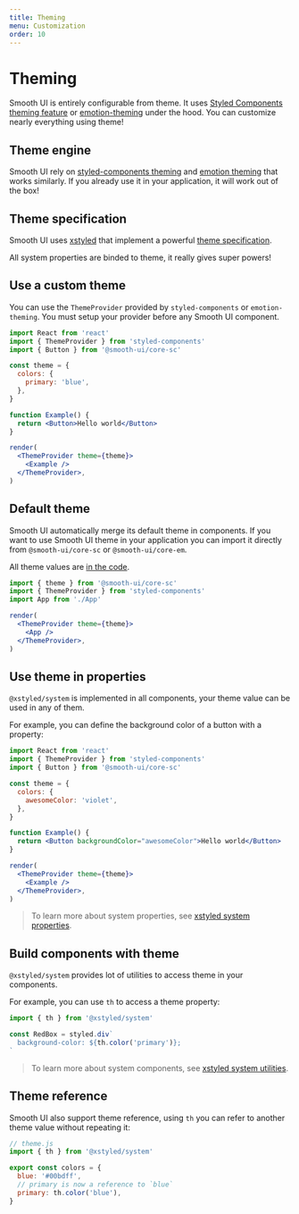 ```yaml
---
title: Theming
menu: Customization
order: 10
---
```


# Theming

Smooth UI is entirely configurable from theme. It uses [Styled Components theming feature](https://www.styled-components.com/docs/advanced#theming) or [emotion-theming](https://emotion.sh/docs/theming) under the hood. You can customize nearly everything using theme!

## Theme engine

Smooth UI rely on [styled-components theming](https://www.styled-components.com/docs/advanced#theming) and [emotion theming](https://emotion.sh/docs/theming) that works similarly. If you already use it in your application, it will work out of the box!

## Theme specification

Smooth UI uses [xstyled](https://www.smooth-code.com/open-source/xstyled/) that implement a powerful [theme specification](https://www.smooth-code.com/open-source/xstyled/docs/theme-specification/).

All system properties are binded to theme, it really gives super powers!

## Use a custom theme

You can use the `ThemeProvider` provided by `styled-components` or `emotion-theming`. You must setup your provider before any Smooth UI component.

```jsx live noInline
import React from 'react'
import { ThemeProvider } from 'styled-components'
import { Button } from '@smooth-ui/core-sc'

const theme = {
  colors: {
    primary: 'blue',
  },
}

function Example() {
  return <Button>Hello world</Button>
}

render(
  <ThemeProvider theme={theme}>
    <Example />
  </ThemeProvider>,
)
```

## Default theme

Smooth UI automatically merge its default theme in components. If you want to use Smooth UI theme in your application you can import it directly from `@smooth-ui/core-sc` or `@smooth-ui/core-em`.

All theme values are [in the code](https://github.com/smooth-code/smooth-ui/tree/master/packages/shared/core/theme/common).

```jsx
import { theme } from '@smooth-ui/core-sc'
import { ThemeProvider } from 'styled-components'
import App from './App'

render(
  <ThemeProvider theme={theme}>
    <App />
  </ThemeProvider>,
)
```

## Use theme in properties

`@xstyled/system` is implemented in all components, your theme value can be used in any of them.

For example, you can define the background color of a button with a property:

```jsx live noInline
import React from 'react'
import { ThemeProvider } from 'styled-components'
import { Button } from '@smooth-ui/core-sc'

const theme = {
  colors: {
    awesomeColor: 'violet',
  },
}

function Example() {
  return <Button backgroundColor="awesomeColor">Hello world</Button>
}

render(
  <ThemeProvider theme={theme}>
    <Example />
  </ThemeProvider>,
)
```

> To learn more about system properties, see [xstyled system properties](https://www.smooth-code.com/open-source/xstyled/docs/system-props/).

## Build components with theme

`@xstyled/system` provides lot of utilities to access theme in your components.

For example, you can use `th` to access a theme property:

```jsx
import { th } from '@xstyled/system'

const RedBox = styled.div`
  background-color: ${th.color('primary')};
`
```

> To learn more about system components, see [xstyled system utilities](https://www.smooth-code.com/open-source/xstyled/docs/system-utilities/).

## Theme reference

Smooth UI also support theme reference, using `th` you can refer to another theme value without repeating it:

```js
// theme.js
import { th } from '@xstyled/system'

export const colors = {
  blue: '#00bdff',
  // primary is now a reference to `blue`
  primary: th.color('blue'),
}
```
